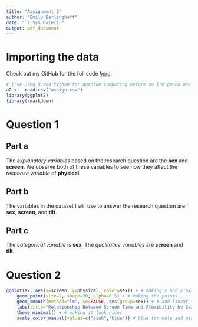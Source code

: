 ---
title: "Assignment 2"
author: "Emily Berlinghoff"
date: "`r Sys.Date()`"
output: pdf_document
---

# Importing the data
Check out my GitHub for the full code [*here*](https://github.com/emilyberlinghoff/Stats2244-Assignment-2).
```{r Importing Data, echo=TRUE}
# I've used R and Python for quantum computing before so I'm gonna use things we didn't learn in class for my own practice.
a2 <-  read.csv("assign.csv")
library(ggplot2)
library(rmarkdown)
```

# Question 1  

## Part a  
The *explanatory variables* based on the research question are the **sex** and **screen**. We observe both of these variables to see how they affect the *response variable* of **physical**. 

## Part b  
The variables in the dataset I will use to answer the research question are **sex**, **screen**, and **tilt**. 

## Part c  
The *categorical variable* is **sex**. The *qualitative variables* are **screen** and **tilt**.

# Question 2  


```{r Graph, echo=TRUE}
ggplot(a2, aes(x=screen, y=physical, color=sex)) + # making x and y axis
    geom_point(size=2, shape=20, alpha=0.5) + # making the points
    geom_smooth(method="lm", se=FALSE, aes(group=sex)) + # add linear trend lines without the confidence interval
    labs(title="Relationship Between Screen Time and Flexibility by Sex", x="Screen Time (hours/day)", y="Tilt (degrees)", color="Sex") +
    theme_minimal() + # making it look nicer
    scale_color_manual(values=c("pink","blue")) # blue for male and pink for female

```
